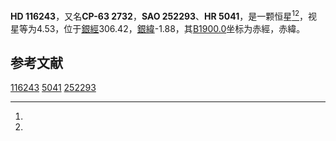 {{Starbox begin
| name = HD 116243
}}
{{Starbox observe
| epoch = [[J2000.0|J2000.0]]
| constell = {{星座名待查}}<ref name=SIMBAD>{{cite web
 | url=http://simbad.u-strasbg.fr/simbad/sim-id?Ident=HR+5041
 | title=Pulsating variable Star
 | publisher=Centre de Données astronomiques de Strasbourg
 | work=SIMBAD
 | accessdate=2012-07-13
 | archive-date=2019-05-14
 | archive-url=https://web.archive.org/web/20190514175402/http://simbad.u-strasbg.fr/simbad/sim-id?Ident=HR+5041
 | dead-url=no
 }}</ref><ref name=DATA>{{cite web
 | url=http://vizier.u-strasbg.fr/viz-bin/VizieR-5?-out.add=.&-source=5050&-corr=PK=HR&-out.max=9999&HR=5041
 | title=VizieR Detailed Page
 | accessdate=2012-07-13
 | archive-date=2016-03-04
 | archive-url=https://web.archive.org/web/20160304232606/http://vizier.u-strasbg.fr/viz-bin/VizieR-5?-out.add=.&-source=5050&-corr=PK=HR&-out.max=9999&HR=5041
 | dead-url=no
 }}</ref>
| 星官 = 
| ra = {{RA|13|24|0.5}}<ref name=SIMBAD /><ref name=DATA />
| dec = {{DEC|-64|32|9}}<ref name=SIMBAD /><ref name=DATA />
| appmag_v = 4.53<ref name=SIMBAD /><ref name=DATA />
}}
{{Starbox character
| class = G6II<ref name=SIMBAD /><ref name=DATA />
| b-v = 0.85<ref name=SIMBAD /><ref name=DATA />
| u-b = 0.47<ref name=SIMBAD /><ref name=DATA />
| r-i = 0.43<ref name=SIMBAD /><ref name=DATA />
| variable = 
}}
{{Starbox astrometry
| radial_v = 0.47
| prop_mo_ra = 12
| parallax = 0.002
| p_error = 
}}
{{Starbox catalog
| names =CP-63 2732，[[SAO星表|SAO]] 252293，[[HD星表|HD]] 116243，[[HR星表|HR]] 5041}}
{{Starbox reference |Simbad=HR+5041}}
{{Starbox end}}

'''HD 116243'''，又名'''CP-63 2732'''，'''SAO 252293'''、'''HR 5041'''，是一颗恒星<ref name=SIMBAD /><ref name=DATA />，视星等为4.53，位于[[銀道座標系|銀經]]306.42，[[銀道座標系|銀緯]]-1.88，其[[B1900.0|B1900.0]]坐标为赤經{{RA|13|17|17}}，赤緯{{DEC|-64|-1.88|44}}。

== 参考文献 ==
{{reflist}}

{{star-stub}}
{{半人馬座恆星}}

[[Category:HD和HDE天體|116243]]
[[Category:HR天體|5041]]
[[Category:SAO天體|252293]]